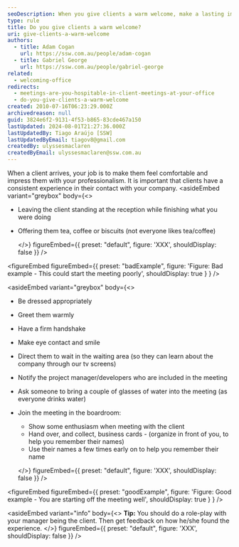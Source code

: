 ```yaml
---
seoDescription: When you give clients a warm welcome, make a lasting impression and set the tone for a successful meeting.
type: rule
title: Do you give clients a warm welcome?
uri: give-clients-a-warm-welcome
authors:
  - title: Adam Cogan
    url: https://ssw.com.au/people/adam-cogan
  - title: Gabriel George
    url: https://ssw.com.au/people/gabriel-george
related:
  - welcoming-office
redirects:
  - meetings-are-you-hospitable-in-client-meetings-at-your-office
  - do-you-give-clients-a-warm-welcome
created: 2010-07-16T06:23:29.000Z
archivedreason: null
guid: 3824e6f2-9131-4f53-b865-83cde467a150
lastUpdated: 2024-08-01T21:27:36.000Z
lastUpdatedBy: Tiago Araújo [SSW]
lastUpdatedByEmail: tiagov8@gmail.com
createdBy: ulyssesmaclaren
createdByEmail: ulyssesmaclaren@ssw.com.au
---
```


When a client arrives, your job is to make them feel comfortable and impress them with your professionalism. It is important that clients have a consistent experience in their contact with your company.
<asideEmbed
  variant="greybox"
  body={<>
    
* Leaving the client standing at the reception while finishing what you were doing
* Offering them tea, coffee or biscuits (not everyone likes tea/coffee)

  </>}
  figureEmbed={{
    preset: "default",
    figure: 'XXX',
    shouldDisplay: false
  }}
/>

<figureEmbed figureEmbed={{
  preset: "badExample",
  figure: 'Figure: Bad example - This could start the meeting poorly',
  shouldDisplay: true
} } />


<asideEmbed
  variant="greybox"
  body={<>
    
* Be dressed appropriately
* Greet them warmly
* Have a firm handshake
* Make eye contact and smile
* Direct them to wait in the waiting area (so they can learn about the company through our tv screens)
* Notify the project manager/developers who are included in the meeting
* Ask someone to bring a couple of glasses of water into the meeting (as everyone drinks water)
* Join the meeting in the boardroom:
  * Show some enthusiasm when meeting with the client
  * Hand over, and collect, business cards - (organize in front of you, to help you remember their names)
  * Use their names a few times early on to help you remember their name

  </>}
  figureEmbed={{
    preset: "default",
    figure: 'XXX',
    shouldDisplay: false
  }}
/>

<figureEmbed figureEmbed={{
  preset: "goodExample",
  figure: 'Figure: Good example - You are starting off the meeting well',
  shouldDisplay: true
} } />


<asideEmbed
  variant="info"
  body={<>
    **Tip:** You should do a role-play with your manager being the client. Then get feedback on how he/she found the experience.
  </>}
  figureEmbed={{
    preset: "default",
    figure: 'XXX',
    shouldDisplay: false
  }}
/>
